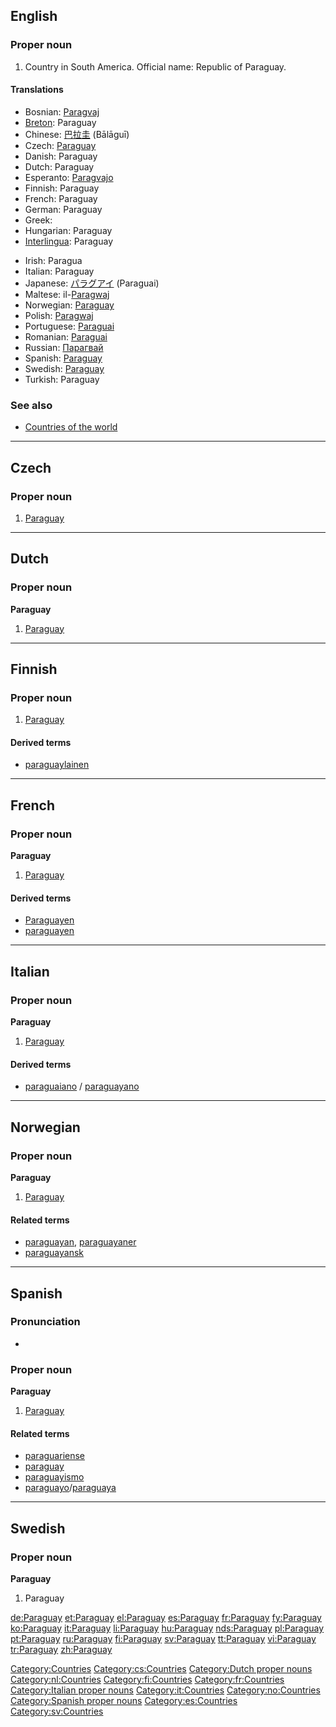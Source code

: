 {{see|paraguay}}
==English==

===Proper noun===
{{en-proper noun}}

# Country in South America. Official name: Republic of Paraguay.

====Translations====
{{trans-top|country in South America}}
* Bosnian: [[Paragvaj]] {{m}}
* [[Breton]]: Paraguay
* Chinese: [[巴拉圭]] (Bālāguī)
* Czech: [[#Czech|Paraguay]]
* Danish: Paraguay
* Dutch: Paraguay
* Esperanto: [[Paragvajo]]
* Finnish: Paraguay
* French: Paraguay {{m}}
* German: Paraguay
* Greek: {{t|el|Παραγουάη|f|tr=Paragouái}}
* Hungarian: Paraguay
* [[Interlingua]]: Paraguay
{{trans-mid}}
* Irish: Paragua
* Italian: Paraguay {{m}}
* Japanese: [[パラグアイ]] (Paraguai)
* Maltese: il-[[Paragwaj]]
* Norwegian: [[#Norwegian|Paraguay]]
* Polish: [[Paragwaj]]
* Portuguese: [[Paraguai]]
* Romanian: [[Paraguai]] {{n}}
* Russian: [[Парагвай]]
* Spanish: [[#Spanish|Paraguay]] {{m}}
* Swedish: [[#Swedish|Paraguay]]
* Turkish: Paraguay
{{trans-bottom}}

===See also===
* [[Appendix:Countries of the world|Countries of the world]]

[[Category:Countries]]

----

==Czech==

===Proper noun===
{{cs-proper noun|g=}}

# [[#English|Paraguay]]

[[Category:cs:Countries]]

----

==Dutch==

===Proper noun===
'''Paraguay''' {{n}}

# [[#English|Paraguay]]

[[Category:Dutch proper nouns]]
[[Category:nl:Countries]]

----

==Finnish==
{{wikipedia|lang=fi}}

===Proper noun===
{{fi-noun|proper=true}}

# [[#English|Paraguay]]

====Derived terms====
* [[paraguaylainen]]

[[Category:fi:Countries]]

----

==French==

===Proper noun===
'''Paraguay''' {{m}}

# [[#English|Paraguay]]

====Derived terms====
* [[Paraguayen]]
* [[paraguayen]]

[[Category:fr:Countries]]

----

==Italian==
{{wikipedia|lang=it}}

===Proper noun===
'''Paraguay''' {{m}}

# [[#English|Paraguay]]

====Derived terms====
* [[paraguaiano]] / [[paraguayano]]

[[Category:Italian proper nouns]]
[[Category:it:Countries]]

----

==Norwegian==

===Proper noun===
'''Paraguay'''

# [[#English|Paraguay]]

====Related terms====
* [[paraguayan]], [[paraguayaner]]
* [[paraguayansk]]

[[Category:no:Countries]]

----

==Spanish==

===Pronunciation===
* {{audio|Es-Paraguay.ogg|audio}}

===Proper noun===
'''Paraguay''' {{f}}

# [[#English|Paraguay]]

====Related terms====
* [[paraguariense]]
* [[paraguay]]
* [[paraguayismo]]
* [[paraguayo]]/[[paraguaya]]

[[Category:Spanish proper nouns]]
[[Category:es:Countries]]

----

==Swedish==

===Proper noun===
'''Paraguay'''

# Paraguay

[[Category:sv:Countries]]

[[de:Paraguay]]
[[et:Paraguay]]
[[el:Paraguay]]
[[es:Paraguay]]
[[fr:Paraguay]]
[[fy:Paraguay]]
[[ko:Paraguay]]
[[it:Paraguay]]
[[li:Paraguay]]
[[hu:Paraguay]]
[[nds:Paraguay]]
[[pl:Paraguay]]
[[pt:Paraguay]]
[[ru:Paraguay]]
[[fi:Paraguay]]
[[sv:Paraguay]]
[[tt:Paraguay]]
[[vi:Paraguay]]
[[tr:Paraguay]]
[[zh:Paraguay]]